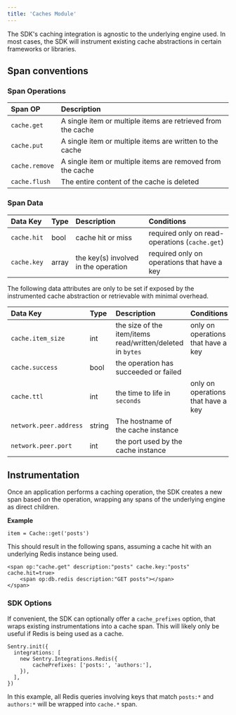 ```yaml
---
title: 'Caches Module'
---
```


The SDK's caching integration is agnostic to the underlying engine used. In most cases, the SDK will instrument existing cache abstractions in certain frameworks or libraries.

## Span conventions

### Span Operations

| Span OP | Description |
|:--|:--|
| `cache.get` | A single item or multiple items are retrieved from the cache |
| `cache.put` | A single item or multiple items are written to the cache |
| `cache.remove` | A single item or multiple items are removed from the cache |
| `cache.flush` | The entire content of the cache is deleted |

### Span Data

| Data Key | Type | Description | Conditions
|:--|:--|:--|:--|
| `cache.hit` | bool | cache hit or miss | required only on read-operations (`cache.get`)
| `cache.key ` | array | the key(s) involved in the operation | required only on operations that have a key

The following data attributes are only to be set if exposed by the instrumented cache abstraction or retrievable with minimal overhead.

| Data Key | Type | Description | Conditions
|:--|:--|:--|:--|
| `cache.item_size ` | int | the size of the item/items read/written/deleted in `bytes` | only on operations that have a key
| `cache.success ` | bool | the operation has succeeded or failed | 
| `cache.ttl ` | int | the time to life in `seconds` | only on operations that have a key
| `network.peer.address` | string | The hostname of the cache instance |
| `network.peer.port` | int | the port used by the cache instance | 

## Instrumentation

Once an application performs a caching operation, the SDK creates a new span based on the operation, wrapping any spans of the underlying engine as direct children.

**Example**

```
item = Cache::get('posts')
```

This should result in the following spans, assuming a cache hit with an underlying Redis instance being used.

```
<span op:"cache.get" description:"posts" cache.key:"posts" cache.hit=true>
	<span op:db.redis description:"GET posts"></span>
</span>
```

### SDK Options

If convenient, the SDK can optionally offer a `cache_prefixes` option, that wraps existing instrumentations into a cache span.
This will likely only be useful if Redis is being used as a cache.

```
Sentry.init({
  integrations: [
    new Sentry.Integrations.Redis({
	    cachePrefixes: ['posts:', 'authors:'],
    }),
  ],
})
```

In this example, all Redis queries involving keys that match `posts:*` and `authors:*` will be wrapped into `cache.*` span.
